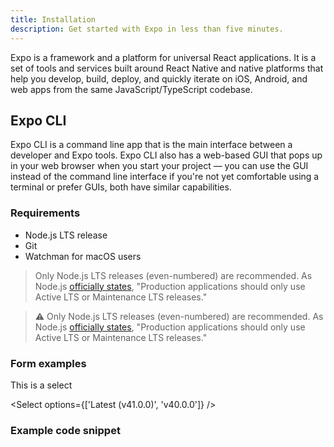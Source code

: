 ```yaml
---
title: Installation
description: Get started with Expo in less than five minutes.
---
```



Expo is a framework and a platform for universal React applications. It is a set of tools and services built around React Native and native platforms that help you develop, build, deploy, and quickly iterate on iOS, Android, and web apps from the same JavaScript/TypeScript codebase.

## Expo CLI

Expo CLI is a command line app that is the main interface between a developer and Expo tools. Expo CLI also has a web-based GUI that pops up in your web browser when you start your project — you can use the GUI instead of the command line interface if you're not yet comfortable using a terminal or prefer GUIs, both have similar capabilities.

### Requirements

- Node.js LTS release
- Git
- Watchman for macOS users

> Only Node.js LTS releases (even-numbered) are recommended. As Node.js [officially states](https://nodejs.org/en/about/releases/), "Production applications should only use Active LTS or Maintenance LTS releases."

> ⚠️ Only Node.js LTS releases (even-numbered) are recommended. As Node.js [officially states](https://nodejs.org/en/about/releases/), "Production applications should only use Active LTS or Maintenance LTS releases."

### Form examples

This is a select

<Select
  options={['Latest (v41.0.0)', 'v40.0.0']}
/>

### Example code snippet

This is random code.

```js title=TypeScript
import React, { useState, useEffect } from 'react';
import { StyleSheet, Text, TouchableOpacity, View } from 'react-native';
import { Accelerometer } from 'expo-sensors';

// A comment about App
export default function App() {
  const [data, setData] = useState({
    x: 0,
    y: 0,
    z: 0,
  });

  const myRegex = /[a-z][A-Z]/g

  const _slow = () => {
    Accelerometer.setUpdateInterval(1000);
  };

  return (
    <View style={styles.container} />
  );
});
```

This is some cool CSS.

```css title=CSS
.my-class {
  color: “papaya”;
}
```

### Installing Expo CLI

<!-- <Terminal
  cmd={['# Install the command line tools', '', '$ npm install --global expo-cli', '', '', '# Create a new project', '', '$ expo init my-project']}
  cmdCopy="npm install --global expo-cli"
/> -->

<!-- <Terminal cmd={['$ npm install --global expo-cli']} /> -->

<!-- <Terminal cmd={['# Install the command line tools', '', '$ npm install --global expo-cli']} /> -->

Verify that the installation was successful by running expo whoami. You're not logged in yet, so you will see "Not logged in". You can create an account by running expo register if you like, or if you have one already run expo login, but you also don't need an account to get started.

### Example tables

#### Component based

<Table
  headers={['Feature', 'Managed workflow', 'Bare workflow']}
  headersAlign={[null, undefined, TextAlign.Center]}
>
  <Row>
    <Cell>Develop apps with only JavaScript/TypeScript</Cell>
    <Cell><InfoIcon color="green" /></Cell>
    <Cell></Cell>
  </Row>
  <Row>
    <Cell>Use Expo build service to create your iOS and Android builds</Cell>
    <Cell><InfoIcon color="green" /></Cell>
    <Cell textAlign={TextAlign.Center}><InfoIcon color="green" /></Cell>
  </Row>
  <Row>
    <Cell>Develop in Xcode and Android Studio</Cell>
    <Cell></Cell>
    <Cell textAlign={TextAlign.Center}><InfoIcon color="green" /></Cell>
  </Row>
</Table>

#### Markdown based

| Feature | Managed workflow | Bare workflow |
| --- | --- | --- |
| Develop apps with only JavaScript/TypeScript | <InfoIcon color="green" /> | |
| Use Expo build service to create your iOS and Android builds | | <InfoIcon color="green" /> |
| Develop in Xcode and Android Studio | | <InfoIcon color="green" /> |

